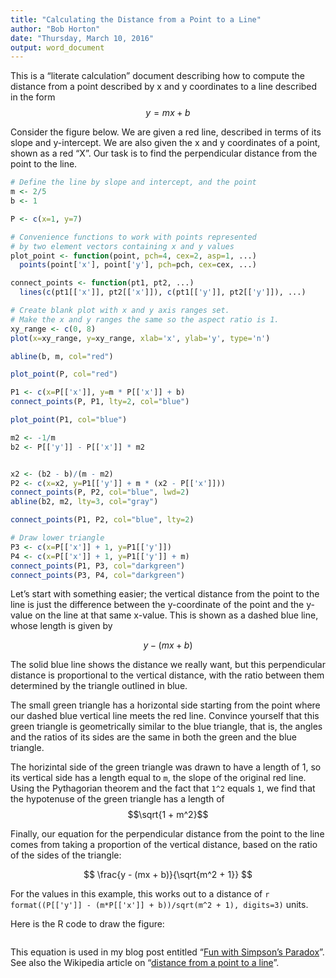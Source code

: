 ---
title: "Calculating the Distance from a Point to a Line"
author: "Bob Horton"
date: "Thursday, March 10, 2016"
output: word_document
---

This is a "literate calculation" document describing how to compute the distance from a point described by x and y coordinates to a line described in the form $$y = mx + b$$

Consider the figure below. We are given a red line, described in terms of its slope and y-intercept. We are also given the x and y coordinates of a point, shown as a red "X". Our task is to find the perpendicular distance from the point to the line.

```{r draw_figure, fig.width=5, fig.height=5, eval=TRUE, echo=FALSE}

# Define the line by slope and intercept, and the point
m <- 2/5
b <- 1

P <- c(x=1, y=7)

# Convenience functions to work with points represented 
# by two element vectors containing x and y values
plot_point <- function(point, pch=4, cex=2, asp=1, ...)
  points(point['x'], point['y'], pch=pch, cex=cex, ...)

connect_points <- function(pt1, pt2, ...)
  lines(c(pt1[['x']], pt2[['x']]), c(pt1[['y']], pt2[['y']]), ...)

# Create blank plot with x and y axis ranges set.
# Make the x and y ranges the same so the aspect ratio is 1.
xy_range <- c(0, 8)
plot(x=xy_range, y=xy_range, xlab='x', ylab='y', type='n')

abline(b, m, col="red")

plot_point(P, col="red")

P1 <- c(x=P[['x']], y=m * P[['x']] + b)
connect_points(P, P1, lty=2, col="blue")

plot_point(P1, col="blue")

m2 <- -1/m
b2 <- P[['y']] - P[['x']] * m2


x2 <- (b2 - b)/(m - m2)
P2 <- c(x=x2, y=P1[['y']] + m * (x2 - P[['x']]))
connect_points(P, P2, col="blue", lwd=2)
abline(b2, m2, lty=3, col="gray")

connect_points(P1, P2, col="blue", lty=2)

# Draw lower triangle
P3 <- c(x=P[['x']] + 1, y=P1[['y']])
P4 <- c(x=P[['x']] + 1, y=P1[['y']] + m)
connect_points(P1, P3, col="darkgreen")
connect_points(P3, P4, col="darkgreen")
```

Let's start with something easier; the vertical distance from the point to the line is just the difference between the y-coordinate of the point and the y-value on the line at that same x-value. This is shown as a dashed blue line, whose length is given by

$$
y - (mx + b)
$$

The solid blue line shows the distance we really want, but this perpendicular distance is proportional to the vertical distance, with the ratio between them determined by the triangle outlined in blue.

The small green triangle has a horizontal side starting from the point where our dashed blue vertical line meets the red line. Convince yourself that this green triangle is geometrically similar to the blue triangle, that is, the angles and the ratios of its sides are the same in both the green and the blue triangle. 

The horizintal side of the green triangle was drawn to have a length of 1, so its vertical side has a length equal to `m`, the slope of the original red line. Using the Pythagorian theorem and the fact that `1^2` equals `1`, we find that the hypotenuse of the green triangle has a length of $$\sqrt{1 + m^2}$$

Finally, our equation for the perpendicular distance from the point to the line comes from taking a proportion of the vertical distance, based on the ratio of the sides of the triangle:

$$
\frac{y - (mx + b)}{\sqrt{m^2 + 1}}
$$

For the values in this example, this works out to a distance of `r format((P[['y']] - (m*P[['x']] + b))/sqrt(m^2 + 1), digits=3) ` units.

Here is the R code to draw the figure:
```{r draw_figure_calculation, ref.label="draw_figure", eval=FALSE, echo=TRUE}

```

This equation is used in my blog post entitled "[Fun with Simpson's Paradox](http://blog.revolutionanalytics.com/2015/11/fun-with-simpsons-paradox-simulating-confounders.html)". See also the Wikipedia article on "[distance from a point to a line](https://en.wikipedia.org/wiki/Distance_from_a_point_to_a_line)".


